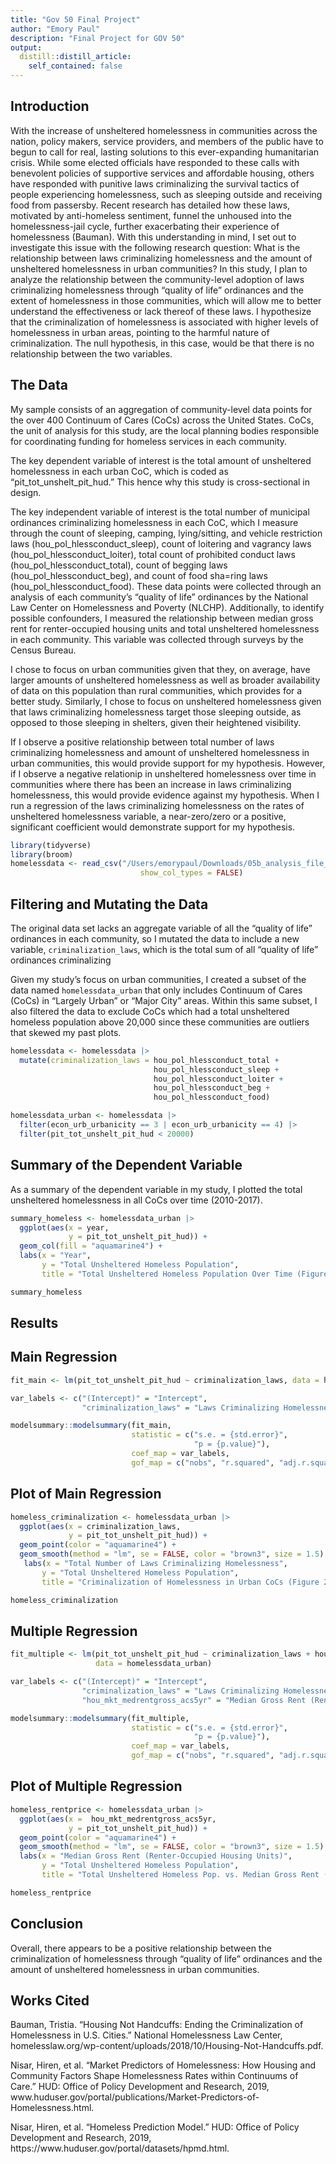 ```yaml
---
title: "Gov 50 Final Project"
author: "Emory Paul"
description: "Final Project for GOV 50"
output:
  distill::distill_article:
    self_contained: false
---
```


## Introduction

With the increase of unsheltered homelessness in communities across the nation, policy makers, service providers, and members of the public have to begun to call for real, lasting solutions to this ever-expanding humanitarian crisis. While some elected officials have responded to these calls with benevolent policies of supportive services and affordable housing, others have responded with punitive laws criminalizing the survival tactics of people experiencing homelessness, such as sleeping outside and receiving food from passersby. Recent research has detailed how these laws, motivated by anti-homeless sentiment, funnel the unhoused into the homelessness-jail cycle, further exacerbating their experience of homelessness (Bauman). With this understanding in mind, I set out to investigate this issue with the following research question: What is the relationship between laws criminalizing homelessness and the amount of unsheltered homelessness in urban communities? In this study, I plan to analyze the relationship between the community-level adoption of laws criminalizing homelessness through “quality of life” ordinances and the extent of homelessness in those communities, which will allow me to better understand the effectiveness or lack thereof of these laws. I hypothesize that the criminalization of homelessness is associated with higher levels of homelessness in urban areas, pointing to the harmful nature of criminalization. The null hypothesis, in this case, would be that there is no relationship between the two variables. 

## The Data

My sample consists of an aggregation of community-level data points for the over 400 Continuum of Cares (CoCs) across the United States. CoCs, the unit of analysis for this study, are the local planning bodies responsible for coordinating funding for homeless services in each community. 

The key dependent variable of interest is the total amount of unsheltered homelessness in each urban CoC, which is coded as “pit_tot_unshelt_pit_hud." This  hence why this study is cross-sectional in design. 


The key independent variable of interest is the total number of  municipal ordinances criminalizing homelessness in each CoC, which I measure through the count of sleeping, camping, lying/sitting, and vehicle restriction laws (hou_pol_hlessconduct_sleep), count of loitering and vagrancy laws (hou_pol_hlessconduct_loiter), total count of prohibited conduct laws (hou_pol_hlessconduct_total), count of begging laws (hou_pol_hlessconduct_beg), and count of food sha=ring laws (hou_pol_hlessconduct_food). These data points were collected through an analysis of each community's "quality of life" ordinances by the National Law Center on Homelessness and Poverty (NLCHP). Additionally, to identify possible confounders, I measured the relationship between median gross rent for renter-occupied housing units and total unsheltered homelessness in each community. This variable was collected through surveys by the Census Bureau. 

I chose to focus on urban communities given that they, on average, have larger amounts of unsheltered homelessness as well as broader availability of data on this population than rural communities, which provides for a better study. Similarly, I chose to focus on unsheltered homelessness given that laws criminalizing homelessness target those sleeping outside, as opposed to those sleeping in shelters, given their heightened visibility. 

If I observe a positive relationship between total number of laws criminalizing homelessness and amount of unsheltered homelessness in urban communities, this would provide support for my hypothesis. However, if I observe a negative relationip in unsheltered homelessness over time in communities where there has been an increase in laws criminalizing homelessness, this would provide evidence against my hypothesis. When I run a regression of the laws criminalizing homelessness on the rates of unsheltered homelessness variable, a near-zero/zero or a positive, significant coefficient would demonstrate support for my hypothesis.


```r
library(tidyverse)
library(broom)
homelessdata <- read_csv("/Users/emorypaul/Downloads/05b_analysis_file_update_v1.csv", 
                             show_col_types = FALSE)
```

## Filtering and Mutating the Data 

The original data set lacks an aggregate variable of all the "quality of life" ordinances in each community, so I mutated the data to include a new variable, `criminalization_laws`, which is the total sum of all "quality of life" ordinances criminalizing

Given my study's focus on urban communities, I created a subset of the data named `homelessdata_urban` that only includes Continuum of Cares (CoCs) in "Largely Urban" or "Major City" areas. Within this same subset, I also filtered the data to exclude CoCs which had a total unsheltered homeless population above 20,000 since these communities are outliers that skewed my past plots. 


```r
homelessdata <- homelessdata |>
  mutate(criminalization_laws = hou_pol_hlessconduct_total + 
                                hou_pol_hlessconduct_sleep + 
                                hou_pol_hlessconduct_loiter + 
                                hou_pol_hlessconduct_beg +
                                hou_pol_hlessconduct_food)

homelessdata_urban <- homelessdata |>
  filter(econ_urb_urbanicity == 3 | econ_urb_urbanicity == 4) |>
  filter(pit_tot_unshelt_pit_hud < 20000)
```


## Summary of the Dependent Variable

As a summary of the dependent variable in my study, I plotted the total unsheltered homelessness in all CoCs over time (2010-2017). 

```r
summary_homeless <- homelessdata_urban |>
  ggplot(aes(x = year, 
             y = pit_tot_unshelt_pit_hud)) +
  geom_col(fill = "aquamarine4") +
  labs(x = "Year",
       y = "Total Unsheltered Homeless Population",
       title = "Total Unsheltered Homeless Population Over Time (Figure 1)")

summary_homeless
```


## Results

## Main Regression

```r
fit_main <- lm(pit_tot_unshelt_pit_hud ~ criminalization_laws, data = homelessdata_urban)

var_labels <- c("(Intercept)" = "Intercept",
                "criminalization_laws" = "Laws Criminalizing Homelessness")

modelsummary::modelsummary(fit_main,
                           statistic = c("s.e. = {std.error}",
                                         "p = {p.value}"),
                           coef_map = var_labels,
                           gof_map = c("nobs", "r.squared", "adj.r.squared"))
```


## Plot of Main Regression


```r
homeless_criminalization <- homelessdata_urban |>
  ggplot(aes(x = criminalization_laws, 
             y = pit_tot_unshelt_pit_hud)) + 
  geom_point(color = "aquamarine4") + 
  geom_smooth(method = "lm", se = FALSE, color = "brown3", size = 1.5) +
   labs(x = "Total Number of Laws Criminalizing Homelessness",
       y = "Total Unsheltered Homeless Population",
       title = "Criminalization of Homelessness in Urban CoCs (Figure 2")

homeless_criminalization
```


## Multiple Regression

```r
fit_multiple <- lm(pit_tot_unshelt_pit_hud ~ criminalization_laws + hou_mkt_medrentgross_acs5yr,
                   data = homelessdata_urban)

var_labels <- c("(Intercept)" = "Intercept",
                "criminalization_laws" = "Laws Criminalizing Homelessness",
                "hou_mkt_medrentgross_acs5yr" = "Median Gross Rent (Renter-Occupied Housing Units)")

modelsummary::modelsummary(fit_multiple,
                           statistic = c("s.e. = {std.error}",
                                         "p = {p.value}"),
                           coef_map = var_labels,
                           gof_map = c("nobs", "r.squared", "adj.r.squared"))
```


## Plot of Multiple Regression

```r
homeless_rentprice <- homelessdata_urban |>
  ggplot(aes(x =  hou_mkt_medrentgross_acs5yr, 
             y = pit_tot_unshelt_pit_hud)) + 
  geom_point(color = "aquamarine4") + 
  geom_smooth(method = "lm", se = FALSE, color = "brown3", size = 1.5) +
  labs(x = "Median Gross Rent (Renter-Occupied Housing Units)",
       y = "Total Unsheltered Homeless Population",
       title = "Total Unsheltered Homeless Pop. vs. Median Gross Rent (Figure 3)")

homeless_rentprice
```




## Conclusion

Overall, there appears to be a positive relationship between the criminalization of homelessness through "quality of life" ordinances and the amount of unsheltered homelessness in urban communities. 


## Works Cited

Bauman, Tristia. “Housing Not Handcuffs: Ending the Criminalization of Homelessness in U.S. Cities.” National Homelessness Law Center, homelesslaw.org/wp-content/uploads/2018/10/Housing-Not-Handcuffs.pdf. 

Nisar, Hiren, et al. “Market Predictors of Homelessness: How Housing and Community Factors Shape Homelessness Rates within Continuums of Care.” HUD: Office of Policy Development and Research, 2019, www.huduser.gov/portal/publications/Market-Predictors-of-Homelessness.html.

Nisar, Hiren, et al. "Homeless Prediction Model.” HUD: Office of Policy Development and Research, 2019, https://www.huduser.gov/portal/datasets/hpmd.html.


